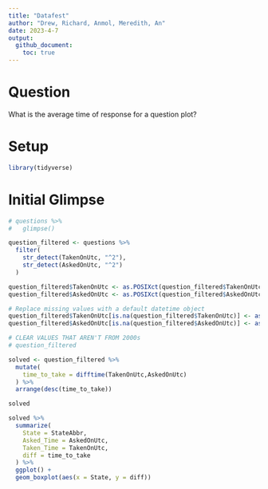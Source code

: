 ```yaml
---
title: "Datafest"
author: "Drew, Richard, Anmol, Meredith, An"
date: 2023-4-7
output:
  github_document:
    toc: true
---
```


# Question

What is the average time of response for a question plot? 

# Setup

<!-- ----------------------------------------------------------------------- -->

```r
library(tidyverse)
```

# Initial Glimpse
```r

# questions %>%
#   glimpse()

question_filtered <- questions %>%
  filter(
    str_detect(TakenOnUtc, "^2"),
    str_detect(AskedOnUtc, "^2")
  )

question_filtered$TakenOnUtc <- as.POSIXct(question_filtered$TakenOnUtc, format = "%Y-%m-%d %H:%M:%S")
question_filtered$AskedOnUtc <- as.POSIXct(question_filtered$AskedOnUtc, format = "%Y-%m-%d %H:%M:%S")

# Replace missing values with a default datetime object
question_filtered$TakenOnUtc[is.na(question_filtered$TakenOnUtc)] <- as.POSIXct("1970-01-01 00:00:00", tz = "UTC", format = "%Y-%m-%d %H:%M:%S")
question_filtered$AskedOnUtc[is.na(question_filtered$AskedOnUtc)] <- as.POSIXct("1970-01-01 00:00:00",  tz = "UTC", format = "%Y-%m-%d %H:%M:%S")

# CLEAR VALUES THAT AREN'T FROM 2000s
# question_filtered

solved <- question_filtered %>%
  mutate(
    time_to_take = difftime(TakenOnUtc,AskedOnUtc)
  ) %>%
  arrange(desc(time_to_take))

solved

solved %>%
  summarize(
    State = StateAbbr,
    Asked_Time = AskedOnUtc,
    Taken_Time = TakenOnUtc,
    diff = time_to_take
  ) %>%
  ggplot() + 
  geom_boxplot(aes(x = State, y = diff))
  



```